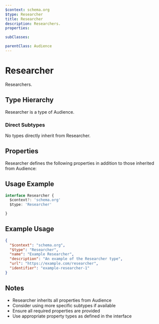 ```yaml
---
$context: schema.org
$type: Researcher
title: Researcher
description: Researchers.
properties:

subClasses:

parentClass: Audience
---
```


# Researcher

Researchers.

## Type Hierarchy

Researcher is a type of Audience.

### Direct Subtypes

No types directly inherit from Researcher.

## Properties

Researcher defines the following properties in addition to those inherited from Audience:



## Usage Example

```typescript
interface Researcher {
  $context?: 'schema.org'
  $type: 'Researcher'

}
```

## Example Usage

```json
{
  "$context": "schema.org",
  "$type": "Researcher",
  "name": "Example Researcher",
  "description": "An example of the Researcher type",
  "url": "https://example.com/researcher",
  "identifier": "example-researcher-1"
}
```

## Notes

- Researcher inherits all properties from Audience
- Consider using more specific subtypes if available
- Ensure all required properties are provided
- Use appropriate property types as defined in the interface
